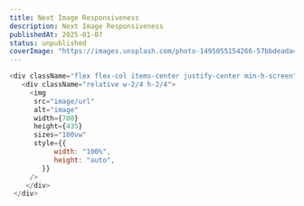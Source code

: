```yaml
---
title: Next Image Responsiveness
description: Next Image Responsiveness
publishedAt: 2025-01-07
status: unpublished
coverImage: "https://images.unsplash.com/photo-1495055154266-57bbdeada43e?q=80&w=2070&auto=format&fit=crop&ixlib=rb-4.0.3&ixid=M3wxMjA3fDB8MHxwaG90by1wYWdlfHx8fGVufDB8fHx8fA%3D%3D"
---
```


```js
<div className="flex flex-col items-center justify-center min-h-screen">
   <div className="relative w-2/4 h-2/4">
     <img
      src="image/url"
      alt="image"
      width={700}
      height={435}
      sizes="100vw"
      style={{
           width: "100%",
           height: "auto",
        }}
     />
    </div>
 </div>
```
